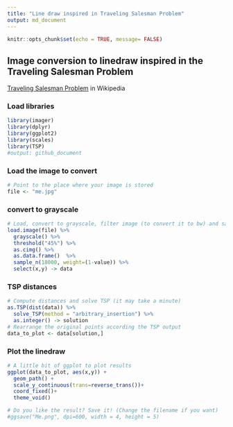 ```yaml
---
title: "Line draw inspired in Traveling Salesman Problem"
output: md_document
---
```


```r
knitr::opts_chunk$set(echo = TRUE, message= FALSE)
```

## Image conversion to linedraw inspired in the Traveling Salesman Problem
[Traveling Salesman Problem](https://en.wikipedia.org/wiki/Travelling_salesman_problem) in Wikipedia

### Load libraries
```r
library(imager)
library(dplyr)
library(ggplot2)
library(scales)
library(TSP)
#output: github_document
```

### Load the image to convert

```r
# Point to the place where your image is stored
file <- "me.jpg"
```

### convert to grayscale
```r
# Load, convert to grayscale, filter image (to convert it to bw) and sample
load.image(file) %>% 
  grayscale() %>%
  threshold("45%") %>% 
  as.cimg() %>% 
  as.data.frame()  %>% 
  sample_n(18000, weight=(1-value)) %>% 
  select(x,y) -> data
```

### TSP distances 
```r
# Compute distances and solve TSP (it may take a minute)
as.TSP(dist(data)) %>% 
  solve_TSP(method = "arbitrary_insertion") %>% 
  as.integer() -> solution
# Rearrange the original points according the TSP output
data_to_plot <- data[solution,]
```

### Plot the linedraw
```r
# A little bit of ggplot to plot results
ggplot(data_to_plot, aes(x,y)) +
  geom_path() +
  scale_y_continuous(trans=reverse_trans())+
  coord_fixed()+
  theme_void()

# Do you like the result? Save it! (Change the filename if you want)
#ggsave("Me.png", dpi=600, width = 4, height = 5)
```


